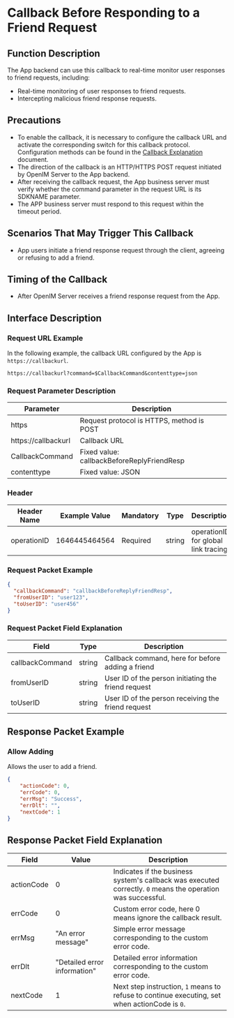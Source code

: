 # Callback Before Responding to a Friend Request

## Function Description
The App backend can use this callback to real-time monitor user responses to friend requests, including:
- Real-time monitoring of user responses to friend requests.
- Intercepting malicious friend response requests.

## Precautions
- To enable the callback, it is necessary to configure the callback URL and activate the corresponding switch for this callback protocol. Configuration methods can be found in the [Callback Explanation](../introduction) document.
- The direction of the callback is an HTTP/HTTPS POST request initiated by OpenIM Server to the App backend.
- After receiving the callback request, the App business server must verify whether the command parameter in the request URL is its SDKNAME parameter.
- The APP business server must respond to this request within the timeout period.

## Scenarios That May Trigger This Callback
- App users initiate a friend response request through the client, agreeing or refusing to add a friend.

## Timing of the Callback
- After OpenIM Server receives a friend response request from the App.

## Interface Description

### Request URL Example
In the following example, the callback URL configured by the App is `https://callbackurl`.
```plaintext
https://callbackurl?command=$CallbackCommand&contenttype=json
```

### Request Parameter Description

| Parameter            | Description                                          |
|----------------------|------------------------------------------------------|
| https               | Request protocol is HTTPS, method is POST            |
| https://callbackurl | Callback URL                                         |
| CallbackCommand     | Fixed value: callbackBeforeReplyFriendResp           |
| contenttype         | Fixed value: JSON                                    |

### Header
| Header Name | Example Value | Mandatory | Type   | Description                         |
|-------------|---------------|-----------|--------|-------------------------------------|
| operationID | 1646445464564 | Required  | string | operationID for global link tracing |

### Request Packet Example
```json
{
  "callbackCommand": "callbackBeforeReplyFriendResp",
  "fromUserID": "user123",
  "toUserID": "user456"
}
```

### Request Packet Field Explanation

| Field            | Type    | Description                                      |
|------------------|---------|--------------------------------------------------|
| callbackCommand  | string  | Callback command, here for before adding a friend |
| fromUserID       | string  | User ID of the person initiating the friend request |
| toUserID         | string  | User ID of the person receiving the friend request |

## Response Packet Example

### Allow Adding
Allows the user to add a friend.

```json
{
    "actionCode": 0,
    "errCode": 0,
    "errMsg": "Success",
    "errDlt": "",
    "nextCode": 1
}
```

## Response Packet Field Explanation

| Field      | Value  | Description                                              |
|------------|--------|----------------------------------------------------------|
| actionCode | 0      | Indicates if the business system's callback was executed correctly. `0` means the operation was successful. |
| errCode    | 0      | Custom error code, here 0 means ignore the callback result. |
| errMsg     | "An error message" | Simple error message corresponding to the custom error code. |
| errDlt     | "Detailed error information" | Detailed error information corresponding to the custom error code. |
| nextCode   | 1      | Next step instruction, `1` means to refuse to continue executing, set when actionCode is `0`. |